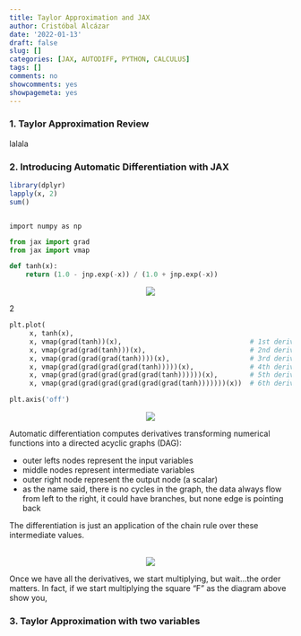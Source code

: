 ```yaml
---
title: Taylor Approximation and JAX
author: Cristóbal Alcázar
date: '2022-01-13'
draft: false
slug: []
categories: [JAX, AUTODIFF, PYTHON, CALCULUS]
tags: []
comments: no
showcomments: yes
showpagemeta: yes
---
```


### 1. Taylor Approximation Review

lalala


### 2. Introducing Automatic Differentiation with JAX 

```r
library(dplyr)
lapply(x, 2)
sum()
```
<pre><code class"python">
import numpy as np
</code></pre>

```python
from jax import grad
from jax import vmap

def tanh(x):
    return (1.0 - jnp.exp(-x)) / (1.0 + jnp.exp(-x))
```
<center>
<img src="/img/taylor-post/tanh.png">
</center>

2

```python
plt.plot(
     x, tanh(x),
     x, vmap(grad(tanh))(x),                                # 1st derivative
     x, vmap(grad(grad(tanh)))(x),                          # 2nd derivative
     x, vmap(grad(grad(grad(tanh))))(x),                    # 3rd derivative
     x, vmap(grad(grad(grad(grad(tanh)))))(x),              # 4th derivative
     x, vmap(grad(grad(grad(grad(grad(tanh))))))(x),        # 5th derivative
     x, vmap(grad(grad(grad(grad(grad(grad(tanh)))))))(x))  # 6th derivative

plt.axis('off')
```

<center>
<img src="/img/taylor-post/autograd_tanh_example.png">
</center>

Automatic differentiation computes derivatives transforming numerical functions into a directed
acyclic graphs (DAG):

- outer lefts nodes represent the input variables
- middle nodes represent intermediate variables
- outer right node represent the output node (a scalar)
- as the name said, there is no cycles in the graph, the data always flow from left to
the right, it could have branches, but none edge is pointing back

The differentiation is just an application of the chain rule over these intermediate values.

<br>
<center>
<img src="/img/taylor-post/autoDidf_internediateVar_diagram.png">
</center>

Once we have all the derivatives, we start multiplying, but wait...the order matters. In 
fact, if we start multiplying the square "F" as the diagram above show you, 


### 3. Taylor Approximation with two variables